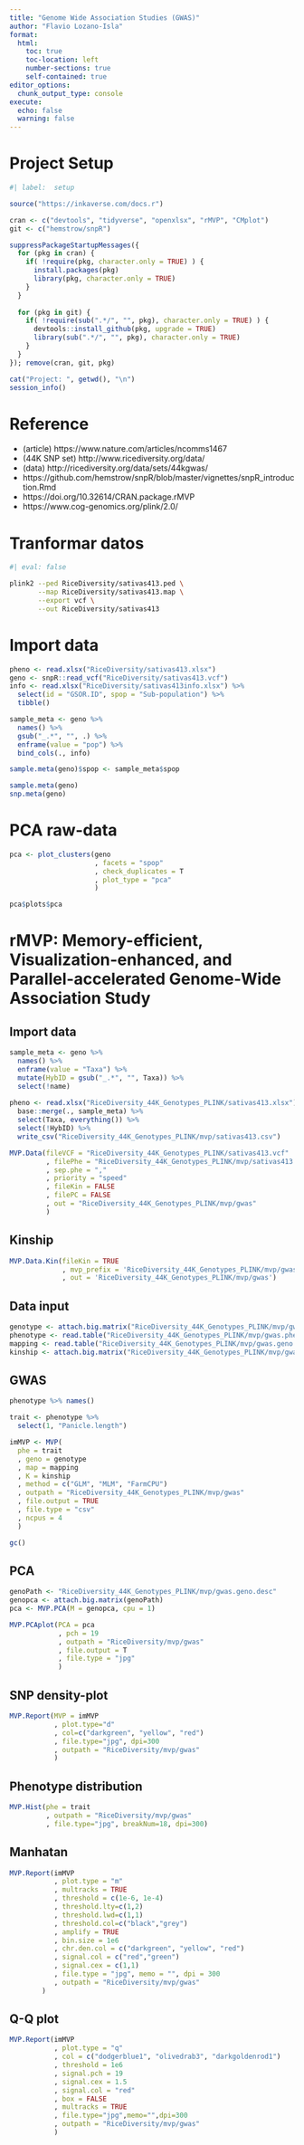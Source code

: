 ```yaml
---
title: "Genome Wide Association Studies (GWAS)"
author: "Flavio Lozano-Isla"
format:
  html:
    toc: true
    toc-location: left
    number-sections: true
    self-contained: true
editor_options: 
  chunk_output_type: console
execute:
  echo: false
  warning: false
---
```


# Project Setup

```r
#| label:  setup

source("https://inkaverse.com/docs.r")

cran <- c("devtools", "tidyverse", "openxlsx", "rMVP", "CMplot")
git <- c("hemstrow/snpR") 

suppressPackageStartupMessages({
  for (pkg in cran) { 
    if( !require(pkg, character.only = TRUE) ) {
      install.packages(pkg)
      library(pkg, character.only = TRUE)
    } 
  }
  
  for (pkg in git) {
    if( !require(sub(".*/", "", pkg), character.only = TRUE) ) {
      devtools::install_github(pkg, upgrade = TRUE)
      library(sub(".*/", "", pkg), character.only = TRUE)
    }
  }
}); remove(cran, git, pkg)

cat("Project: ", getwd(), "\n")
session_info()
```

# Reference

-   (article) https://www.nature.com/articles/ncomms1467
-   (44K SNP set) http://www.ricediversity.org/data/
-   (data) http://ricediversity.org/data/sets/44kgwas/
-   https://github.com/hemstrow/snpR/blob/master/vignettes/snpR_introduction.Rmd
-   https://doi.org/10.32614/CRAN.package.rMVP
-   https://www.cog-genomics.org/plink/2.0/

# Tranformar datos

```bash
#| eval: false

plink2 --ped RiceDiversity/sativas413.ped \
       --map RiceDiversity/sativas413.map \
       --export vcf \
       --out RiceDiversity/sativas413
```

# Import data

```r
pheno <- read.xlsx("RiceDiversity/sativas413.xlsx")
geno <- snpR::read_vcf("RiceDiversity/sativas413.vcf")
info <- read.xlsx("RiceDiversity/sativas413info.xlsx") %>% 
  select(id = "GSOR.ID", spop = "Sub-population") %>% 
  tibble()

sample_meta <- geno %>% 
  names() %>% 
  gsub("_.*", "", .) %>% 
  enframe(value = "pop") %>% 
  bind_cols(., info)

sample.meta(geno)$spop <- sample_meta$spop

sample.meta(geno)
snp.meta(geno)
```

# PCA raw-data

```r
pca <- plot_clusters(geno
                     , facets = "spop"
                     , check_duplicates = T
                     , plot_type = "pca"
                     )

pca$plots$pca
```

# rMVP: Memory-efficient, Visualization-enhanced, and Parallel-accelerated Genome-Wide Association Study

## Import data

```r
sample_meta <- geno %>% 
  names() %>% 
  enframe(value = "Taxa") %>% 
  mutate(HybID = gsub("_.*", "", Taxa)) %>% 
  select(!name)
  
pheno <- read.xlsx("RiceDiversity_44K_Genotypes_PLINK/sativas413.xlsx") %>% 
  base::merge(., sample_meta) %>% 
  select(Taxa, everything()) %>% 
  select(!HybID) %>% 
  write_csv("RiceDiversity_44K_Genotypes_PLINK/mvp/sativas413.csv")

MVP.Data(fileVCF = "RiceDiversity_44K_Genotypes_PLINK/sativas413.vcf"
         , filePhe = "RiceDiversity_44K_Genotypes_PLINK/mvp/sativas413.csv"
         , sep.phe = ","
         , priority = "speed"
         , fileKin = FALSE
         , filePC = FALSE
         , out = "RiceDiversity_44K_Genotypes_PLINK/mvp/gwas"
         )
```

## Kinship

```r
MVP.Data.Kin(fileKin = TRUE
             , mvp_prefix = 'RiceDiversity_44K_Genotypes_PLINK/mvp/gwas'
             , out = 'RiceDiversity_44K_Genotypes_PLINK/mvp/gwas')
```

## Data input

```r
genotype <- attach.big.matrix("RiceDiversity_44K_Genotypes_PLINK/mvp/gwas.geno.desc")
phenotype <- read.table("RiceDiversity_44K_Genotypes_PLINK/mvp/gwas.phe", head = TRUE)
mapping <- read.table("RiceDiversity_44K_Genotypes_PLINK/mvp/gwas.geno.map", head = TRUE)
kinship <- attach.big.matrix("RiceDiversity_44K_Genotypes_PLINK/mvp/gwas.kin.desc")
```

## GWAS

```r
phenotype %>% names()

trait <- phenotype %>% 
  select(1, "Panicle.length")

imMVP <- MVP(
  phe = trait
  , geno = genotype
  , map = mapping
  , K = kinship
  , method = c("GLM", "MLM", "FarmCPU")
  , outpath = "RiceDiversity_44K_Genotypes_PLINK/mvp/gwas"
  , file.output = TRUE
  , file.type = "csv"
  , ncpus = 4
  )

gc()
```

## PCA

```r
genoPath <- "RiceDiversity_44K_Genotypes_PLINK/mvp/gwas.geno.desc"
genopca <- attach.big.matrix(genoPath)
pca <- MVP.PCA(M = genopca, cpu = 1)

MVP.PCAplot(PCA = pca
            , pch = 19
            , outpath = "RiceDiversity/mvp/gwas"
            , file.output = T
            , file.type = "jpg"
            )
```

## SNP density-plot

```r
MVP.Report(MVP = imMVP
           , plot.type="d"
           , col=c("darkgreen", "yellow", "red")
           , file.type="jpg", dpi=300
           , outpath = "RiceDiversity/mvp/gwas"
           )
```

## Phenotype distribution

```r
MVP.Hist(phe = trait
         , outpath = "RiceDiversity/mvp/gwas"
         , file.type="jpg", breakNum=18, dpi=300)
```

## Manhatan

```r
MVP.Report(imMVP
           , plot.type = "m"
           , multracks = TRUE
           , threshold = c(1e-6, 1e-4)
           , threshold.lty=c(1,2)
           , threshold.lwd=c(1,1)
           , threshold.col=c("black","grey")
           , amplify = TRUE
           , bin.size = 1e6
           , chr.den.col = c("darkgreen", "yellow", "red")
           , signal.col = c("red","green")
           , signal.cex = c(1,1)
           , file.type = "jpg", memo = "", dpi = 300
           , outpath = "RiceDiversity/mvp/gwas"
        )
```

## Q-Q plot

```r
MVP.Report(imMVP
           , plot.type = "q"
           , col = c("dodgerblue1", "olivedrab3", "darkgoldenrod1")
           , threshold = 1e6
           , signal.pch = 19
           , signal.cex = 1.5
           , signal.col = "red"
           , box = FALSE 
           , multracks = TRUE
           , file.type="jpg",memo="",dpi=300
           , outpath = "RiceDiversity/mvp/gwas"
           )
```
